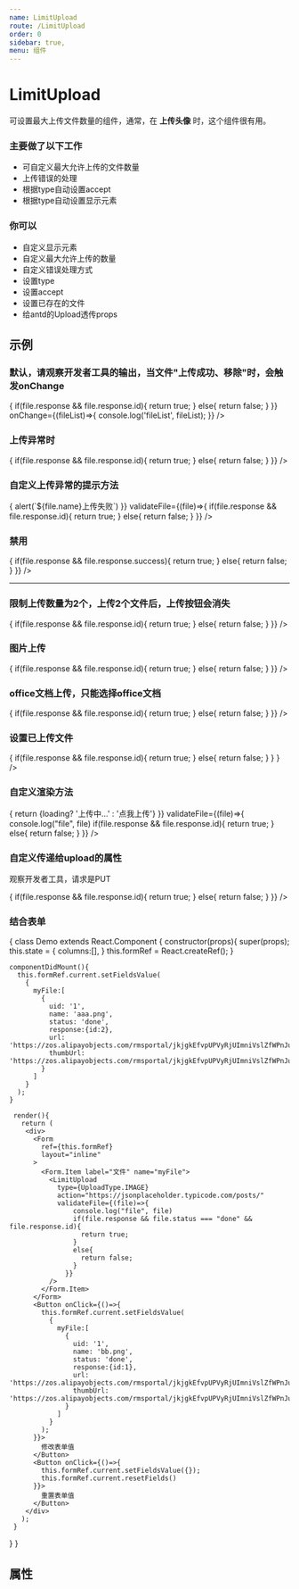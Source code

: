 ```yaml
---
name: LimitUpload
route: /LimitUpload
order: 0
sidebar: true,
menu: 组件
---
```





# LimitUpload
可设置最大上传文件数量的组件，通常，在 **上传头像** 时，这个组件很有用。

### 主要做了以下工作

+ 可自定义最大允许上传的文件数量
+ 上传错误的处理
+ 根据type自动设置accept
+ 根据type自动设置显示元素

### 你可以

+ 自定义显示元素
+ 自定义最大允许上传的数量
+ 自定义错误处理方式
+ 设置type
+ 设置accept
+ 设置已存在的文件
+ 给antd的Upload透传props


## 示例

### 默认，请观察开发者工具的输出，当文件"上传成功、移除"时，会触发onChange
<Playground>
  <LimitUpload 
    action="https://jsonplaceholder.typicode.com/posts/" 
    validateFile={(file)=>{
      if(file.response && file.response.id){
        return true;
      }
      else{
        return false;
      }
    }}
    onChange={(fileList)=>{
      console.log('fileList', fileList);
    }}
  />
</Playground>

### 上传异常时
<Playground>
  <LimitUpload 
    action="./" 
    validateFile={(file)=>{
      if(file.response && file.response.id){
        return true;
      }
      else{
        return false;
      }
    }}
  />
</Playground>

### 自定义上传异常的提示方法
<Playground>
  <LimitUpload 
    action="./" 
    onError={(file)=>{
      alert(`${file.name}上传失败`)
    }}
    validateFile={(file)=>{
      if(file.response && file.response.id){
        return true;
      }
      else{
        return false;
      }
    }}
  />
</Playground>

### 禁用
<Playground>
  <LimitUpload 
    disabled action="./" 
    validateFile={(file)=>{
      if(file.response && file.response.success){
        return true;
      }
      else{
        return false;
      }
    }} 
  />
  <hr />
  <LimitUpload disabled type={UploadType.IMAGE} action="./" />
</Playground>


### 限制上传数量为2个，上传2个文件后，上传按钮会消失
<Playground>
  <LimitUpload 
    maxNumber={2} 
    action="https://jsonplaceholder.typicode.com/posts/"
    validateFile={(file)=>{
      if(file.response && file.response.id){
        return true;
      }
      else{
        return false;
      }
    }}
  />
</Playground>


### 图片上传
<Playground>
  <LimitUpload 
    type={UploadType.IMAGE} 
    action="https://jsonplaceholder.typicode.com/posts/"
    validateFile={(file)=>{
        if(file.response && file.response.id){
          return true;
        }
        else{
          return false;
        }
      }}
  />
</Playground>

### office文档上传，只能选择office文档
<Playground>
  <LimitUpload 
    accept={UploadAcceptType.OFFICE}
    action="https://jsonplaceholder.typicode.com/posts/"
    validateFile={(file)=>{
        if(file.response && file.response.id){
          return true;
        }
        else{
          return false;
        }
      }}
  />
</Playground>

### 设置已上传文件
<Playground>
  <LimitUpload 
    defaultFileList={
      [
        {
          uid: '1',
          name: 'xxx.png',
          status: 'done',
          response: {
            status:'done'
          }, // custom error message to show
          url: 'http://www.baidu.com/xxx.png',
        },
        {
          uid: '2',
          name: 'yyy.png',
          response: {
            status:'done'
          },
          url: 'http://www.baidu.com/yyy.png',
        },
      ]
    }
    action="https://jsonplaceholder.typicode.com/posts/"
    validateFile={(file)=>{
        if(file.response && file.response.id){
          return true;
        }
        else{
          return false;
        }
      }
    }
  />
</Playground>

### 自定义渲染方法
<Playground>
  <LimitUpload 
    action="https://jsonplaceholder.typicode.com/posts/"
    renderChooser={(loading)=> {
      return <span style={{borderLeft: '3px solid red', paddingLeft:10}}>{loading? '上传中...' : '点我上传'}</span>
      }}
    validateFile={(file)=>{
        console.log("file", file)
        if(file.response && file.response.id){
          return true;
        }
        else{
          return false;
        }
      }}
  />
</Playground>


### 自定义传递给upload的属性

观察开发者工具，请求是PUT

<Playground>
 <LimitUpload 
    uploadProps={{
      method:'put'
    }}
    action="https://jsonplaceholder.typicode.com/posts/"
    validateFile={(file)=>{
        if(file.response && file.response.id){
          return true;
        }
        else{
          return false;
        }
      }}
  />
</Playground>

### 结合表单

<Playground>
{
   class Demo extends React.Component {
    constructor(props){
      super(props);
      this.state = {
        columns:[],
      }
      this.formRef = React.createRef();
    }

    componentDidMount(){
      this.formRef.current.setFieldsValue(
        {
          myFile:[
            {
              uid: '1',
              name: 'aaa.png',
              status: 'done',
              response:{id:2},
              url: 'https://zos.alipayobjects.com/rmsportal/jkjgkEfvpUPVyRjUImniVslZfWPnJuuZ.png',
              thumbUrl: 'https://zos.alipayobjects.com/rmsportal/jkjgkEfvpUPVyRjUImniVslZfWPnJuuZ.png',
            }
          ]
        }
      );
    }

     render(){
       return (
        <div>
          <Form 
            ref={this.formRef}
            layout="inline" 
          >
            <Form.Item label="文件" name="myFile">
              <LimitUpload 
                type={UploadType.IMAGE}
                action="https://jsonplaceholder.typicode.com/posts/"
                validateFile={(file)=>{
                    console.log("file", file)
                    if(file.response && file.status === "done" && file.response.id){
                      return true;
                    }
                    else{
                      return false;
                    }
                  }}
              />
            </Form.Item>
          </Form>
          <Button onClick={()=>{
            this.formRef.current.setFieldsValue(
              {
                myFile:[
                  {
                    uid: '1',
                    name: 'bb.png',
                    status: 'done',
                    response:{id:1},
                    url: 'https://zos.alipayobjects.com/rmsportal/jkjgkEfvpUPVyRjUImniVslZfWPnJuuZ.png',
                    thumbUrl: 'https://zos.alipayobjects.com/rmsportal/jkjgkEfvpUPVyRjUImniVslZfWPnJuuZ.png',
                  }
                ]
              }
            );
          }}>
            修改表单值
          </Button>
          <Button onClick={()=>{
            this.formRef.current.setFieldsValue({});
            this.formRef.current.resetFields()
          }}>
            重置表单值
          </Button>
        </div>
       );
     }
   }
}
</Playground>

## 属性
<Props of={LimitUpload} />

